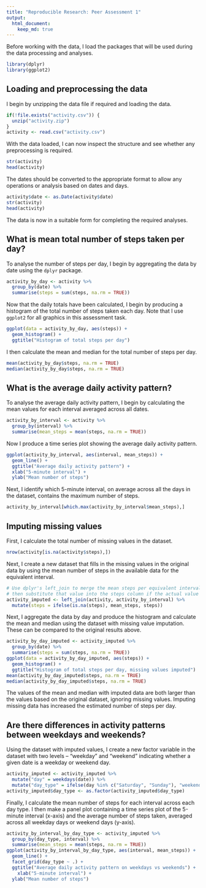 ```yaml
---
title: "Reproducible Research: Peer Assessment 1"
output: 
  html_document:
    keep_md: true
---
```


Before working with the data, I load the packages that will be used during the data processing and analyses.

```r
library(dplyr)
library(ggplot2)
```

## Loading and preprocessing the data

I begin by unzipping the data file if required and loading the data.

```r
if(!file.exists("activity.csv")) {
  unzip("activity.zip")
}
activity <- read.csv("activity.csv")
```

With the data loaded, I can now inspect the structure and see whether any preprocessing is required.

```r
str(activity)
head(activity)
```

The dates should be converted to the appropriate format to allow any operations or analysis based on dates and days.

```r
activity$date <- as.Date(activity$date)
str(activity)
head(activity)
```

The data is now in a suitable form for completing the required analyses.

## What is mean total number of steps taken per day?

To analyse the number of steps per day, I begin by aggregating the data by date using the `dplyr` package.

```r
activity_by_day <- activity %>%
  group_by(date) %>%
  summarise(steps = sum(steps, na.rm = TRUE))
```

Now that the daily totals have been calculated, I begin by producing a histogram of the total number of steps taken each day. Note that I use `ggplot2` for all graphics in this assessment task.

```r
ggplot(data = activity_by_day, aes(steps)) +
  geom_histogram() +
  ggtitle("Histogram of total steps per day")
```

I then calculate the mean and median for the total number of steps per day.

```r
mean(activity_by_day$steps, na.rm = TRUE)
median(activity_by_day$steps, na.rm = TRUE)
```

## What is the average daily activity pattern?

To analyse the average daily activity pattern, I begin by calculating the mean values for each interval averaged across all dates.

```r
activity_by_interval <- activity %>%
  group_by(interval) %>%
  summarise(mean_steps = mean(steps, na.rm = TRUE))
```

Now I produce a time series plot showing the average daily activity pattern.

```r
ggplot(activity_by_interval, aes(interval, mean_steps)) +
  geom_line() +
  ggtitle("Average daily activity pattern") +
  xlab("5-minute interval") +
  ylab("Mean number of steps")
```

Next, I identify which 5-minute interval, on average across all the days in the dataset, contains the maximum number of steps.

```r
activity_by_interval[which.max(activity_by_interval$mean_steps),]
```

## Imputing missing values

First, I calculate the total number of missing values in the dataset.

```r
nrow(activity[is.na(activity$steps),])
```

Next, I create a new dataset that fills in the missing values in the original data by using the mean number of steps in the available data for the equivalent interval.

```r
# Use dplyr's left_join to merge the mean steps per equivalent interval into each row of the activity data,
# then substitute that value into the steps column if the actual value is NA.
activity_imputed <- left_join(activity, activity_by_interval) %>%
  mutate(steps = ifelse(is.na(steps), mean_steps, steps))
```

Next, I aggregate the data by day and produce the histogram and calculate the mean and median using the dataset with missing value imputation. These can be compared to the original results above.

```r
activity_by_day_imputed <- activity_imputed %>%
  group_by(date) %>%
  summarise(steps = sum(steps, na.rm = TRUE))
ggplot(data = activity_by_day_imputed, aes(steps)) +
  geom_histogram() +
  ggtitle("Histogram of total steps per day, missing values imputed")
mean(activity_by_day_imputed$steps, na.rm = TRUE)
median(activity_by_day_imputed$steps, na.rm = TRUE)
```

The values of the mean and median with imputed data are both larger than the values based on the original dataset, ignoring missing values. Imputing missing data has increased the estimated number of steps per day.

## Are there differences in activity patterns between weekdays and weekends?

Using the dataset with imputed values, I create a new factor variable in the dataset with two levels -- "weekday" and "weekend" indicating whether a given date is a weekday or weekend day.

```r
activity_imputed <- activity_imputed %>%
  mutate("day" = weekdays(date)) %>%
  mutate("day_type" = ifelse(day %in% c("Saturday", "Sunday"), "weekend", "weekday"))
activity_imputed$day_type <- as.factor(activity_imputed$day_type)
```

Finally, I calculate the mean number of steps for each interval across each day type. I then make a panel plot containing a time series plot of the 5-minute interval (x-axis) and the average number of steps taken, averaged across all weekday days or weekend days (y-axis).

```r
activity_by_interval_by_day_type <- activity_imputed %>%
  group_by(day_type, interval) %>%
  summarise(mean_steps = mean(steps, na.rm = TRUE))
ggplot(activity_by_interval_by_day_type, aes(interval, mean_steps)) +
  geom_line() +
  facet_grid(day_type ~ .) +
  ggtitle("Average daily activity pattern on weekdays vs weekends") +
    xlab("5-minute interval") +
  ylab("Mean number of steps")
```
